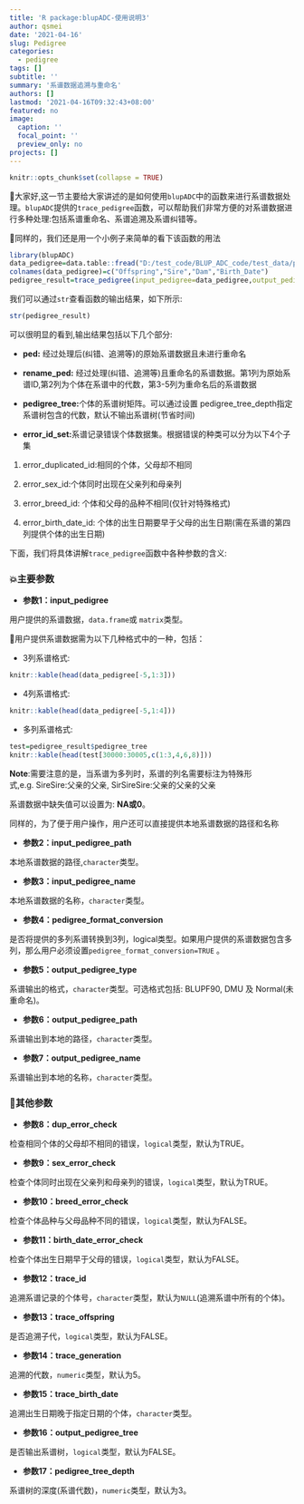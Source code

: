 ```yaml
---
title: 'R package:blupADC-使用说明3'
author: qsmei
date: '2021-04-16'
slug: Pedigree
categories:
  - pedigree
tags: []
subtitle: ''
summary: '系谱数据追溯与重命名'
authors: []
lastmod: '2021-04-16T09:32:43+08:00'
featured: no
image:
  caption: ''
  focal_point: ''
  preview_only: no
projects: []
---
```


```r
knitr::opts_chunk$set(collapse = TRUE)
```

🦄大家好,这一节主要给大家讲述的是如何使用`blupADC`中的函数来进行系谱数据处理。`blupADC`提供的`trace_pedigree`函数，可以帮助我们非常方便的对系谱数据进行多种处理:包括系谱重命名、系谱追溯及系谱纠错等。

💖同样的，我们还是用一个小例子来简单的看下该函数的用法

```r
library(blupADC)
data_pedigree=data.table::fread("D:/test_code/BLUP_ADC_code/test_data/ped.txt",data.table=F)
colnames(data_pedigree)=c("Offspring","Sire","Dam","Birth_Date")
pedigree_result=trace_pedigree(input_pedigree=data_pedigree,output_pedigree_tree=TRUE)
```

我们可以通过`str`查看函数的输出结果，如下所示:

```r
str(pedigree_result)
```

可以很明显的看到,输出结果包括以下几个部分:

-   **ped:** 经过处理后(纠错、追溯等)的原始系谱数据且未进行重命名

-   **rename_ped:** 经过处理(纠错、追溯等)且重命名的系谱数据。第1列为原始系谱ID,第2列为个体在系谱中的代数，第3-5列为重命名后的系谱数据

-   **pedigree_tree:**个体的系谱树矩阵。可以通过设置 pedigree_tree_depth指定系谱树包含的代数，默认不输出系谱树(节省时间)

-   **error_id_set:**系谱记录错误个体数据集。根据错误的种类可以分为以下4个子集

1.  error_duplicated_id:相同的个体，父母却不相同

2.  error_sex_id:个体同时出现在父亲列和母亲列

3.  error_breed_id: 个体和父母的品种不相同(仅针对特殊格式)

4.  error_birth_date_id: 个体的出生日期要早于父母的出生日期(需在系谱的第四列提供个体的出生日期)

下面，我们将具体讲解`trace_pedigree`函数中各种参数的含义:

### 💥主要参数

-   **参数1：input_pedigree**

用户提供的系谱数据，`data.frame`或 `matrix`类型。

💌用户提供系谱数据需为以下几种格式中的一种，包括：

-   3列系谱格式:

```r
knitr::kable(head(data_pedigree[-5,1:3]))
```

-   4列系谱格式:

```r
knitr::kable(head(data_pedigree[-5,1:4]))
```

-   多列系谱格式:

```r
test=pedigree_result$pedigree_tree
knitr::kable(head(test[30000:30005,c(1:3,4,6,8)]))
```

**Note**:需要注意的是，当系谱为多列时，系谱的列名需要标注为特殊形式,e.g. SireSire:父亲的父亲, SirSireSire:父亲的父亲的父亲

系谱数据中缺失值可以设置为: **NA或0**。

同样的，为了便于用户操作，用户还可以直接提供本地系谱数据的路径和名称

-   **参数2：input_pedigree_path**

本地系谱数据的路径,`character`类型。

-   **参数3：input_pedigree_name**

本地系谱数据的名称，`character`类型。

-   **参数4：pedigree_format_conversion**

是否将提供的多列系谱转换到3列，logical类型。如果用户提供的系谱数据包含多列，那么用户必须设置`pedigree_format_conversion=TRUE` 。

-   **参数5：output_pedigree_type**

系谱输出的格式，`character`类型。可选格式包括: BLUPF90, DMU 及 Normal(未重命名)。

-   **参数6：output_pedigree_path**

系谱输出到本地的路径，`character`类型。

-   **参数7：output_pedigree_name**

系谱输出到本地的名称，`character`类型。

### 💨其他参数

-   **参数8：dup_error_check**

检查相同个体的父母却不相同的错误，`logical`类型，默认为TRUE。

-   **参数9：sex_error_check**

检查个体同时出现在父亲列和母亲列的错误，`logical`类型，默认为TRUE。

-   **参数10：breed_error_check**

检查个体品种与父母品种不同的错误，`logical`类型，默认为FALSE。

-   **参数11：birth_date_error_check**

检查个体出生日期早于父母的错误，`logical`类型，默认为FALSE。

-   **参数12：trace_id**

追溯系谱记录的个体号，`character`类型，默认为`NULL`(追溯系谱中所有的个体)。

-   **参数13：trace_offspring**

是否追溯子代，`logical`类型，默认为FALSE。

-   **参数14：trace_generation**

追溯的代数，`numeric`类型，默认为5。

-   **参数15：trace_birth_date**

追溯出生日期晚于指定日期的个体，`character`类型。

-   **参数16：output_pedigree_tree**

是否输出系谱树，`logical`类型，默认为FALSE。

-   **参数17：pedigree_tree_depth**

系谱树的深度(系谱代数)，`numeric`类型，默认为3。
